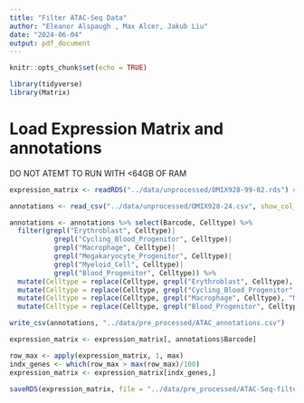 ```yaml
---
title: "Filter ATAC-Seq Data"
author: "Eleanor Alspaugh , Max Alcer, Jakub Liu"
date: "2024-06-04"
output: pdf_document
---
```


```r
knitr::opts_chunk$set(echo = TRUE)
```

```r
library(tidyverse)
library(Matrix)
```


# Load Expression Matrix and annotations
DO NOT ATEMT TO RUN WITH <64GB OF RAM
```r
expression_matrix <- readRDS("../data/unprocessed/OMIX928-99-02.rds") # not included in git
```

```r
annotations <- read_csv("../data/unprocessed/OMIX928-24.csv", show_col_types = FALSE)
```

```r
annotations <- annotations %>% select(Barcode, Celltype) %>%
  filter(grepl("Erythroblast", Celltype)|
           grepl("Cycling_Blood_Progenitor", Celltype)|
           grepl("Macrophage", Celltype)|
           grepl("Megakaryocyte_Progenitor", Celltype)|
           grepl("Myeloid_Cell", Celltype)|
           grepl("Blood_Progenitor", Celltype)) %>%
  mutate(Celltype = replace(Celltype, grepl("Erythroblast", Celltype), "Erythroblast")) %>%
  mutate(Celltype = replace(Celltype, grepl("Cycling_Blood_Progenitor", Celltype), "Cycling_Blood_Progenitor")) %>% 
  mutate(Celltype = replace(Celltype, grepl("Macrophage", Celltype), "Macrophage")) %>% 
  mutate(Celltype = replace(Celltype, grepl("Blood_Progenitor", Celltype), "Blood_Progenitor"))
```

```r
write_csv(annotations, "../data/pre_processed/ATAC_annotations.csv")
```


```r
expression_matrix <- expression_matrix[, annotations$Barcode]
```

```r
row_max <- apply(expression_matrix, 1, max)
indx_genes <- which(row_max > max(row_max)/100)
expression_matrix <- expression_matrix[indx_genes,]
```

```r
saveRDS(expression_matrix, file = "../data/pre_processed/ATAC-Seq-filtered.rds")
```





